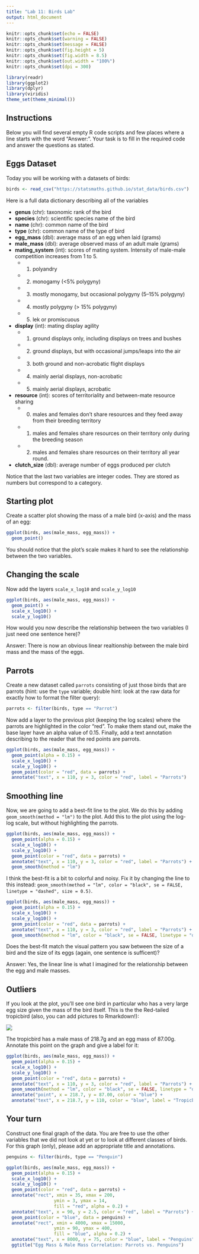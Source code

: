 ```yaml
---
title: "Lab 11: Birds Lab"
output: html_document
---
```


```r
knitr::opts_chunk$set(echo = FALSE)
knitr::opts_chunk$set(warning = FALSE)
knitr::opts_chunk$set(message = FALSE)
knitr::opts_chunk$set(fig.height = 5)
knitr::opts_chunk$set(fig.width = 8.5)
knitr::opts_chunk$set(out.width = "100%")
knitr::opts_chunk$set(dpi = 300)

library(readr)
library(ggplot2)
library(dplyr)
library(viridis)
theme_set(theme_minimal())
```

## Instructions

Below you will find several empty R code scripts and few places where a line
starts with the word "Answer:". Your task is to fill in the required code and
answer the questions as stated.

## Eggs Dataset

Today you will be working with a datasets of birds:

```r
birds <- read_csv("https://statsmaths.github.io/stat_data/birds.csv")
```

Here is a full data dictionary describing all of the variables

- **genus** (chr): taxonomic rank of the bird
- **species** (chr): scientific species name of the bird
- **name** (chr): common name of the bird
- **type** (chr): common name of the type of bird
- **egg_mass** (dbl): average mass of an egg when laid (grams)
- **male_mass** (dbl): average observed mass of an adult male (grams)
- **mating_system** (int): scores of mating system. Intensity of male-male competition increases from 1 to 5.
    - (1) polyandry
    - (2) monogamy (<5% polygyny)
    - (3) mostly monogamy, but occasional polygyny (5–15% polygyny)
    - (4) mostly polygyny (> 15% polygyny)
    - (5) lek or promiscuous
- **display** (int): mating display agility
    - (1) ground displays only, including displays on trees and bushes
    - (2) ground displays, but with occasional jumps/leaps into the air
    - (3) both ground and non-acrobatic flight displays
    - (4) mainly aerial displays, non-acrobatic
    - (5) mainly aerial displays, acrobatic
- **resource** (int): scores of territoriality and between-mate resource sharing
    - (0) males and females don't share resources and they feed away from their breeding territory
    - (1) males and females share resources on their territory only during the breeding season
    - (2) males and females share resources on their territory all year round.
- **clutch_size** (dbl): average number of eggs produced per clutch

Notice that the last two variables are integer codes. They are stored as numbers but
correspond to a category.

## Starting plot

Create a scatter plot showing the mass of a male bird (x-axis) and the mass of an egg:

```r
ggplot(birds, aes(male_mass, egg_mass)) +
  geom_point()
```

You should notice that the plot's scale makes it hard to see the relationship between the two variables.

## Changing the scale

Now add the layers `scale_x_log10` and `scale_y_log10`

```r
ggplot(birds, aes(male_mass, egg_mass)) +
  geom_point() + 
  scale_x_log10() +
  scale_y_log10()
```

How would you now describe the relationship between the two variables (I just need one sentence here)?

Answer: There is now an obvious linear realtionship between the male bird mass and the mass of the eggs.

## Parrots

Create a new dataset called `parrots` consisting of just those birds that are
parrots (hint: use the `type` variable; double hint: look at the raw data for
exactly how to format the filter query):

```r
parrots <- filter(birds, type == "Parrot")
```

Now add a layer to the previous plot (keeping the log scales) where the parrots are highlighted in the
color "red". To make them stand out, make the base layer have an alpha value of 0.15. Finally, add
a text annotation describing to the reader that the red points are parrots.

```r
ggplot(birds, aes(male_mass, egg_mass)) +
  geom_point(alpha = 0.15) + 
  scale_x_log10() +
  scale_y_log10() +
  geom_point(color = "red", data = parrots) +
  annotate("text", x = 110, y = 3, color = "red", label = "Parrots")
```

## Smoothing line

Now, we are going to add a best-fit line to the plot. We do this by adding `geom_smooth(method = "lm")` to
the plot. Add this to the plot using the log-log scale, but without highlighting the parrots.

```r
ggplot(birds, aes(male_mass, egg_mass)) +
  geom_point(alpha = 0.15) + 
  scale_x_log10() +
  scale_y_log10() +
  geom_point(color = "red", data = parrots) +
  annotate("text", x = 110, y = 3, color = "red", label = "Parrots") +
  geom_smooth(method = "lm")
```

I think the best-fit is a bit to colorful and noisy. Fix it by changing the line to this instead:
`geom_smooth(method = "lm", color = "black", se = FALSE, linetype = "dashed", size = 0.5)`.

```r
ggplot(birds, aes(male_mass, egg_mass)) +
  geom_point(alpha = 0.15) + 
  scale_x_log10() +
  scale_y_log10() +
  geom_point(color = "red", data = parrots) +
  annotate("text", x = 110, y = 3, color = "red", label = "Parrots") +
  geom_smooth(method = "lm", color = "black", se = FALSE, linetype = "dashed", size = 0.5)
```

Does the best-fit match the visual pattern you saw between the size of a bird and the size of its eggs (again,
one sentence is sufficent)?

Answer: Yes, the linear line is what I imagined for the relationship between the egg and male masses.

## Outliers

If you look at the plot, you'll see one bird in particular who has a very large egg size given the mass of
the bird itself. This is the the Red-tailed tropicbird (also, you can add pictures to Rmarkdown!):

![](https://upload.wikimedia.org/wikipedia/commons/thumb/4/47/Red-tailed_Tropicbird_RWD2.jpg/640px-Red-tailed_Tropicbird_RWD2.jpg)

The tropicbird has a male mass of 218.7g and an egg mass of 87.00g. Annotate this point on the graph and give a label for
it:

```r
ggplot(birds, aes(male_mass, egg_mass)) +
  geom_point(alpha = 0.15) + 
  scale_x_log10() +
  scale_y_log10() +
  geom_point(color = "red", data = parrots) +
  annotate("text", x = 110, y = 3, color = "red", label = "Parrots") +
  geom_smooth(method = "lm", color = "black", se = FALSE, linetype = "dashed", size = 0.5) + 
  annotate("point", x = 218.7, y = 87.00, color = "blue") +
  annotate("text", x = 218.7, y = 110, color = "blue", label = "Tropicbird")
```

## Your turn

Construct one final graph of the data. You are free to use the other variables that we did not look at yet or to look at
different classes of birds. For this graph (only), please add an appropriate title and annotations.

```r
penguins <- filter(birds, type == "Penguin")
```


```r
ggplot(birds, aes(male_mass, egg_mass)) +
  geom_point(alpha = 0.15) + 
  scale_x_log10() +
  scale_y_log10() +
  geom_point(color = "red", data = parrots) +
  annotate("rect", xmin = 35, xmax = 200, 
                  ymin = 3, ymax = 14,
                  fill = "red", alpha = 0.2) +
  annotate("text", x = 90, y = 2.5, color = "red", label = "Parrots") +
  geom_point(color = "blue", data = penguins) +
  annotate("rect", xmin = 4000, xmax = 15000, 
                  ymin = 90, ymax = 400,
                  fill = "blue", alpha = 0.2) +
  annotate("text", x = 8000, y = 75, color = "blue", label = "Penguins") +
  ggtitle("Egg Mass & Male Mass Correlation: Parrots vs. Penguins")
  
```





